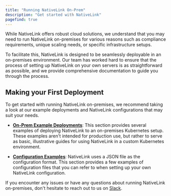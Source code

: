 ```yaml
---
title: "Running NativeLink On-Prem"
description: "Get started with NativeLink"
pagefind: true
---
```



While NativeLink offers robust cloud solutions, we understand
that you may need to run NativeLink on-premises for various
reasons such as compliance requirements, unique scaling needs,
or specific infrastructure setups.

To facilitate this, NativeLink is designed to be seamlessly
deployable in an on-premises environment. Our team has worked
hard to ensure that the process of setting up NativeLink on
your own servers is as straightforward as possible, and we
provide comprehensive documentation to guide you through the process.

## Making your First Deployment
To get started with running NativeLink on-premises, we recommend taking a
look at our example deployments and NativeLink configurations that may suit
your needs.

- [**On-Prem Example Deployments**](/docs/deployment-examples/on-prem-overview):
This section provides several examples of deploying NativeLink to an
on-premises Kubernetes setup. These examples aren't intended for production
use, but rather to serve as basic, illustrative guides for using NativeLink
in a custom Kubernetes environment.

- [**Configuration Examples**](/docs/config/configuration-intro):
NativeLink uses a JSON file as the configuration format. This section provides
a few examples of configuration files that you can refer to when setting up
your own NativeLink configuration.

If you encounter any issues
or have any questions about running NativeLink on-premises, don't hesitate to
reach out to us on [Slack](https://nativelink.slack.com/join/shared_invite/zt-281qk1ho0-krT7HfTUIYfQMdwflRuq7A#/shared-invite/email).
